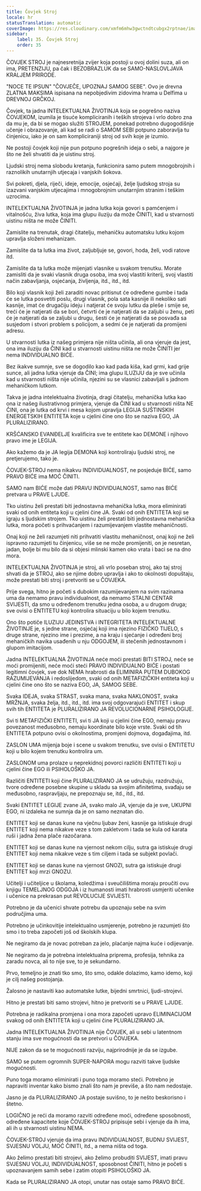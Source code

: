 ```yaml
---
title: Čovjek Stroj
locale: hr
statusTranslation: automatic
coverImage: https://res.cloudinary.com/xmfm6mhw3gwctndtcubgx2rptnae/image/upload/v1740337243/small_cover_educacion_fundamental_a051170f1c.webp
sidebar:
    label: 35. Čovjek Stroj
    order: 35
---
```

ČOVJEK STROJ je najnesretnija zvijer koja postoji u ovoj dolini suza, ali on ima, PRETENZIJU, pa čak i BEZOBRAZLUK da se SAMO-NASLOVLJAVA KRALJEM PRIRODE.

"NOCE TE IPSUN" "ČOVJEČE, UPOZNAJ SAMOG SEBE". Ovo je drevna ZLATNA MAKSIMA ispisana na nepobjedivim zidovima hrama u Delfima u DREVNOJ GRČKOJ.

Čovjek, ta jadna INTELEKTUALNA ŽIVOTINJA koja se pogrešno naziva ČOVJEKOM, izumila je tisuće kompliciranih i teških strojeva i vrlo dobro zna da mu je, da bi se mogao služiti STROJEM, ponekad potrebno dugogodišnje učenje i obrazovanje, ali kad se radi o SAMOM SEBI potpuno zaboravlja tu činjenicu, iako je on sam kompliciraniji stroj od svih koje je izumio.

Ne postoji čovjek koji nije pun potpuno pogrešnih ideja o sebi, a najgore je što ne želi shvatiti da je uistinu stroj.

Ljudski stroj nema slobodu kretanja, funkcionira samo putem mnogobrojnih i raznolikih unutarnjih utjecaja i vanjskih šokova.

Svi pokreti, djela, riječi, ideje, emocije, osjećaji, želje ljudskog stroja su izazvani vanjskim utjecajima i mnogobrojnim unutarnjim stranim i teškim uzrocima.

INTELEKTUALNA ŽIVOTINJA je jadna lutka koja govori s pamćenjem i vitalnošću, živa lutka, koja ima glupu iluziju da može ČINITI, kad u stvarnosti uistinu ništa ne može ČINITI.

Zamislite na trenutak, dragi čitatelju, mehaničku automatsku lutku kojom upravlja složeni mehanizam.

Zamislite da ta lutka ima život, zaljubljuje se, govori, hoda, želi, vodi ratove itd.

Zamislite da ta lutka može mijenjati vlasnike u svakom trenutku. Morate zamisliti da je svaki vlasnik druga osoba, ima svoj vlastiti kriterij, svoj vlastiti način zabavljanja, osjećanja, življenja, itd., itd., itd.

Bilo koji vlasnik koji želi zaraditi novac pritisnut će određene gumbe i tada će se lutka posvetiti poslu, drugi vlasnik, pola sata kasnije ili nekoliko sati kasnije, imat će drugačiju ideju i natjerat će svoju lutku da pleše i smije se, treći će je natjerati da se bori, četvrti će je natjerati da se zaljubi u ženu, peti će je natjerati da se zaljubi u drugu, šesti će je natjerati da se posvađa sa susjedom i stvori problem s policijom, a sedmi će je natjerati da promijeni adresu.

U stvarnosti lutka iz našeg primjera nije ništa učinila, ali ona vjeruje da jest, ona ima iluziju da ČINI kad u stvarnosti uistinu ništa ne može ČINITI jer nema INDIVIDUALNO BIĆE.

Bez ikakve sumnje, sve se dogodilo kao kad pada kiša, kad grmi, kad grije sunce, ali jadna lutka vjeruje da ČINI; ima glupu ILUZIJU da je sve učinila kad u stvarnosti ništa nije učinila, njezini su se vlasnici zabavljali s jadnom mehaničkom lutkom.

Takva je jadna intelektualna životinja, dragi čitatelju, mehanička lutka kao ona iz našeg ilustrativnog primjera, vjeruje da ČINI kad u stvarnosti ništa NE ČINI, ona je lutka od krvi i mesa kojom upravlja LEGIJA SUŠTINSKIH ENERGETSKIH ENTITETA koje u cjelini čine ono što se naziva EGO, JA PLURALIZIRANO.

KRŠĆANSKO EVANĐELJE kvalificira sve te entitete kao DEMONE i njihovo pravo ime je LEGIJA.

Ako kažemo da je JA legija DEMONA koji kontroliraju ljudski stroj, ne pretjerujemo, tako je.

ČOVJEK-STROJ nema nikakvu INDIVIDUALNOST, ne posjeduje BIĆE, samo PRAVO BIĆE ima MOĆ ČINITI.

SAMO nam BIĆE može dati PRAVU INDIVIDUALNOST, samo nas BIĆE pretvara u PRAVE LJUDE.

Tko uistinu želi prestati biti jednostavna mehanička lutka, mora eliminirati svaki od onih entiteta koji u cjelini čine JA. Svaki od onih ENTITETA koji se igraju s ljudskim strojem. Tko uistinu želi prestati biti jednostavna mehanička lutka, mora početi s prihvaćanjem i razumijevanjem vlastite mehaničnosti.

Onaj koji ne želi razumjeti niti prihvatiti vlastitu mehaničnost, onaj koji ne želi ispravno razumjeti tu činjenicu, više se ne može promijeniti, on je nesretan, jadan, bolje bi mu bilo da si objesi mlinski kamen oko vrata i baci se na dno mora.

INTELEKTUALNA ŽIVOTINJA je stroj, ali vrlo poseban stroj, ako taj stroj shvati da je STROJ, ako se njime dobro upravlja i ako to okolnosti dopuštaju, može prestati biti stroj i pretvoriti se u ČOVJEKA.

Prije svega, hitno je početi s dubokim razumijevanjem na svim razinama uma da nemamo pravu individualnost, da nemamo STALNI CENTAR SVIJESTI, da smo u određenom trenutku jedna osoba, a u drugom druga; sve ovisi o ENTITETU koji kontrolira situaciju u bilo kojem trenutku.

Ono što potiče ILUZIJU JEDINSTVA i INTEGRITETA INTELEKTUALNE ŽIVOTINJE je, s jedne strane, osjećaj koji ima njezino FIZIČKO TIJELO, s druge strane, njezino ime i prezime, a na kraju i sjećanje i određeni broj mehaničkih navika usađenih u nju ODGOJEM, ili stečenih jednostavnom i glupom imitacijom.

Jadna INTELEKTUALNA ŽIVOTINJA neće moći prestati BITI STROJ, neće se moći promijeniti, neće moći steći PRAVO INDIVIDUALNO BIĆE i postati legitimni čovjek, sve dok NEMA hrabrosti da ELIMINIRA PUTEM DUBOKOG RAZUMIJEVANJA i redoslijedom, svaki od onih METAFIZIČKIH entiteta koji u cjelini čine ono što se naziva EGO, JA, SAMOG SEBE.

Svaka IDEJA, svaka STRAST, svaka mana, svaka NAKLONOST, svaka MRŽNJA, svaka želja, itd., itd., itd. ima svoj odgovarajući ENTITET i skup svih tih ENTITETA je PLURALIZIRANO JA REVOLUCIONARNE PSIHOLOGIJE.

Svi ti METAFIZIČKI ENTITETI, svi ti JA koji u cjelini čine EGO, nemaju pravu povezanost međusobno, nemaju koordinate bilo koje vrste. Svaki od tih ENTITETA potpuno ovisi o okolnostima, promjeni dojmova, događajima, itd.

ZASLON UMA mijenja boje i scene u svakom trenutku, sve ovisi o ENTITETU koji u bilo kojem trenutku kontrolira um.

ZASLONOM uma prolaze u neprekidnoj povorci različiti ENTITETI koji u cjelini čine EGO ili PSIHOLOŠKO JA.

Različiti ENTITETI koji čine PLURALIZIRANO JA se udružuju, razdružuju, tvore određene posebne skupine u skladu sa svojim afinitetima, svađaju se međusobno, raspravljaju, ne prepoznaju se, itd., itd., itd.

Svaki ENTITET LEGIJE zvane JA, svako malo JA, vjeruje da je sve, UKUPNI EGO, ni izdaleka ne sumnja da je on samo neznatan dio.

ENTITET koji se danas kune na vječnu ljubav ženi, kasnije ga istiskuje drugi ENTITET koji nema nikakve veze s tom zakletvom i tada se kula od karata ruši i jadna žena plače razočarana.

ENTITET koji se danas kune na vjernost nekom cilju, sutra ga istiskuje drugi ENTITET koji nema nikakve veze s tim ciljem i tada se subjekt povlači.

ENTITET koji se danas kune na vjernost GNOZI, sutra ga istiskuje drugi ENTITET koji mrzi GNOZU.

Učitelji i učiteljice u školama, koledžima i sveučilištima moraju proučiti ovu knjigu TEMELJNOG ODGOJA i iz humanosti imati hrabrosti usmjeriti učenike i učenice na prekrasan put REVOLUCIJE SVIJESTI.

Potrebno je da učenici shvate potrebu da upoznaju sebe na svim područjima uma.

Potrebno je učinkovitije intelektualno usmjerenje, potrebno je razumjeti što smo i to treba započeti još od školskih klupa.

Ne negiramo da je novac potreban za jelo, plaćanje najma kuće i odijevanje.

Ne negiramo da je potrebna intelektualna priprema, profesija, tehnika za zaradu novca, ali to nije sve, to je sekundarno.

Prvo, temeljno je znati tko smo, što smo, odakle dolazimo, kamo idemo, koji je cilj našeg postojanja.

Žalosno je nastaviti kao automatske lutke, bijedni smrtnici, ljudi-strojevi.

Hitno je prestati biti samo strojevi, hitno je pretvoriti se u PRAVE LJUDE.

Potrebna je radikalna promjena i ona mora započeti upravo ELIMINACIJOM svakog od onih ENTITETA koji u cjelini čine PLURALIZIRANO JA.

Jadna INTELEKTUALNA ŽIVOTINJA nije ČOVJEK, ali u sebi u latentnom stanju ima sve mogućnosti da se pretvori u ČOVJEKA.

NIJE zakon da se te mogućnosti razviju, najprirodnije je da se izgube.

SAMO se putem ogromnih SUPER-NAPORA mogu razviti takve ljudske mogućnosti.

Puno toga moramo eliminirati i puno toga moramo steći. Potrebno je napraviti inventar kako bismo znali što nam je previše, a što nam nedostaje.

Jasno je da PLURALIZIRANO JA postaje suvišno, to je nešto beskorisno i štetno.

LOGIČNO je reći da moramo razviti određene moći, određene sposobnosti, određene kapacitete koje ČOVJEK-STROJ pripisuje sebi i vjeruje da ih ima, ali ih u stvarnosti uistinu NEMA.

ČOVJEK-STROJ vjeruje da ima pravu INDIVIDUALNOST, BUDNU SVIJEST, SVJESNU VOLJU, MOĆ ČINITI, itd., a nema ništa od toga.

Ako želimo prestati biti strojevi, ako želimo probuditi SVIJEST, imati pravu SVJESNU VOLJU, INDIVIDUALNOST, sposobnost ČINITI, hitno je početi s upoznavanjem samih sebe i zatim otopiti PSIHOLOŠKO JA.

Kada se PLURALIZIRANO JA otopi, unutar nas ostaje samo PRAVO BIĆE.

